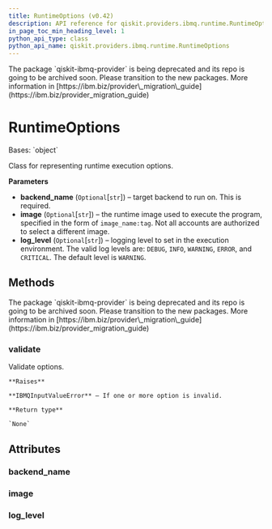 ```yaml
---
title: RuntimeOptions (v0.42)
description: API reference for qiskit.providers.ibmq.runtime.RuntimeOptions in qiskit v0.42
in_page_toc_min_heading_level: 1
python_api_type: class
python_api_name: qiskit.providers.ibmq.runtime.RuntimeOptions
---
```


<Admonition title="Warning" type="caution">
  The package `qiskit-ibmq-provider` is being deprecated and its repo is going to be archived soon. Please transition to the new packages. More information in [https://ibm.biz/provider\_migration\_guide](https://ibm.biz/provider_migration_guide)
</Admonition>

# RuntimeOptions

<Class id="qiskit.providers.ibmq.runtime.RuntimeOptions" isDedicatedPage={true} github="https://github.com/qiskit/qiskit-ibmq-provider/tree/stable/0.20/qiskit/providers/ibmq/runtime/runtime_options.py" signature="RuntimeOptions(backend_name=None, image=None, log_level=None)" modifiers="class">
  Bases: `object`

  Class for representing runtime execution options.

  **Parameters**

  *   **backend\_name** (`Optional`\[`str`]) – target backend to run on. This is required.
  *   **image** (`Optional`\[`str`]) – the runtime image used to execute the program, specified in the form of `image_name:tag`. Not all accounts are authorized to select a different image.
  *   **log\_level** (`Optional`\[`str`]) – logging level to set in the execution environment. The valid log levels are: `DEBUG`, `INFO`, `WARNING`, `ERROR`, and `CRITICAL`. The default level is `WARNING`.

  ## Methods

  <Admonition title="Warning" type="caution">
    The package `qiskit-ibmq-provider` is being deprecated and its repo is going to be archived soon. Please transition to the new packages. More information in [https://ibm.biz/provider\_migration\_guide](https://ibm.biz/provider_migration_guide)
  </Admonition>

  <span id="qiskit-providers-ibmq-runtime-runtimeoptions-validate" />

  ### validate

  <Function id="qiskit.providers.ibmq.runtime.RuntimeOptions.validate" signature="RuntimeOptions.validate()">
    Validate options.

    **Raises**

    **IBMQInputValueError** – If one or more option is invalid.

    **Return type**

    `None`
  </Function>

  ## Attributes

  ### backend\_name

  <Attribute id="qiskit.providers.ibmq.runtime.RuntimeOptions.backend_name" attributeTypeHint="str" attributeValue="None" />

  ### image

  <Attribute id="qiskit.providers.ibmq.runtime.RuntimeOptions.image" attributeTypeHint="Optional[str]" attributeValue="None" />

  ### log\_level

  <Attribute id="qiskit.providers.ibmq.runtime.RuntimeOptions.log_level" attributeTypeHint="Optional[str]" attributeValue="None" />
</Class>

